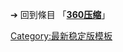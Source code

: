 {{LSR
| article = 360压缩
| latest release version = '''Windows'''<br/> 4.0正式1350版<br/>
| latest release date = {{Release date and age|2021|08|26}}
}}
<noinclude>
➔ 回到條目 「'''[[360压缩]]'''」

[[Category:最新稳定版模板]]
</noinclude>